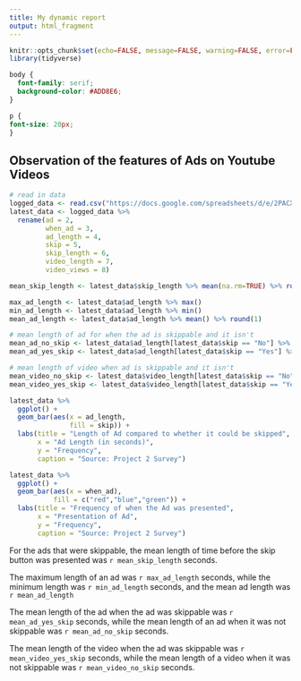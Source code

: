```yaml
---
title: My dynamic report
output: html_fragment
---
```


```r
knitr::opts_chunk$set(echo=FALSE, message=FALSE, warning=FALSE, error=FALSE)
library(tidyverse)
```

```css
body {
  font-family: serif;
  background-color: #ADD8E6;
}

p {
font-size: 20px;
}

```

## Observation of the features of Ads on Youtube Videos

```r
# read in data
logged_data <- read.csv("https://docs.google.com/spreadsheets/d/e/2PACX-1vR_7onUBm866lQhkIdG9BkRjjBqQTftFDPhY5n1vo6ehOAN0Lk5hNoz2AxcNXp9o372pND_GEoDAcAc/pub?gid=269772251&single=true&output=csv")
latest_data <- logged_data %>%
  rename(ad = 2,
         when_ad = 3,
         ad_length = 4,
         skip = 5,
         skip_length = 6, 
         video_length = 7, 
         video_views = 8)

mean_skip_length <- latest_data$skip_length %>% mean(na.rm=TRUE) %>% round(1)

max_ad_length <- latest_data$ad_length %>% max()
min_ad_length <- latest_data$ad_length %>% min()
mean_ad_length <- latest_data$ad_length %>% mean() %>% round(1)

# mean length of ad for when the ad is skippable and it isn't 
mean_ad_no_skip <- latest_data$ad_length[latest_data$skip == "No"] %>% mean() %>% round(1)
mean_ad_yes_skip <- latest_data$ad_length[latest_data$skip == "Yes"] %>% mean() %>% round(1)

# mean length of video when ad is skippable and it isn't
mean_video_no_skip <- latest_data$video_length[latest_data$skip == "No"] %>% mean() %>% round(1)
mean_video_yes_skip <- latest_data$video_length[latest_data$skip == "Yes"] %>% mean() %>% round(1)

latest_data %>%
  ggplot() +
  geom_bar(aes(x = ad_length,
               fill = skip)) +
  labs(title = "Length of Ad compared to whether it could be skipped",
       x = "Ad Length (in seconds)",
       y = "Frequency",
       caption = "Source: Project 2 Survey")

latest_data %>%
  ggplot() +
  geom_bar(aes(x = when_ad), 
           fill = c("red","blue","green")) +
  labs(title = "Frequency of when the Ad was presented", 
       x = "Presentation of Ad", 
       y = "Frequency",
       caption = "Source: Project 2 Survey")
```


For the ads that were skippable, the mean length of time before the skip button was presented was `r mean_skip_length` seconds.

The maximum length of an ad was `r max_ad_length` seconds, while the minimum length was `r min_ad_length` seconds, and the mean ad length was `r mean_ad_length`

The mean length of the ad when the ad was skippable was `r mean_ad_yes_skip` seconds, while the mean length of an ad when it was not skippable was `r mean_ad_no_skip` seconds. 

The mean length of the video when the ad was skippable was `r mean_video_yes_skip` seconds, while the mean length of a video when it was not skippable was `r mean_video_no_skip` seconds. 

